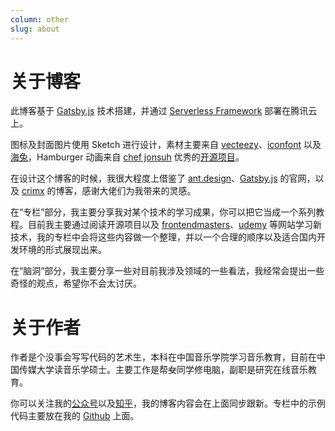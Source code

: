 ```yaml
---
column: other
slug: about
---
```


# 关于博客

此博客基于 [Gatsby.js](https://www.gatsbyjs.org/) 技术搭建，并通过 [Serverless Framework](https://serverless.com/cn/) 部署在腾讯云上。

图标及封面图片使用 Sketch 进行设计，素材主要来自 [vecteezy](https://www.vecteezy.com/)、[iconfont](https://www.iconfont.cn/) 以及[海兔](https://ant.design/docs/spec/illustration-cn)，Hamburger 动画来自 [chef jonsuh](https://jonsuh.com/) 优秀的[开源项目](https://jonsuh.com/hamburgers/)。

在设计这个博客的时候，我很大程度上借鉴了 [ant.design](https://ant.design/index-cn)、[Gatsby.js](https://www.gatsbyjs.org/) 的官网，以及 [crimx](https://www.crimx.com/) 的博客，感谢大佬们为我带来的灵感。

在“专栏”部分，我主要分享我对某个技术的学习成果，你可以把它当成一个系列教程。目前我主要通过阅读开源项目以及 [frontendmasters](https://frontendmasters.com/)、[udemy](https://www.udemy.com/) 等网站学习新技术，我的专栏中会将这些内容做一个整理，并以一个合理的顺序以及适合国内开发环境的形式展现出来。

在“脑洞”部分，我主要分享一些对目前我涉及领域的一些看法，我经常会提出一些奇怪的观点，希望你不会太讨厌。

# 关于作者

作者是个没事会写写代码的艺术生，本科在中国音乐学院学习音乐教育，目前在中国传媒大学读音乐学硕士。主要工作是帮~~女~~同学修电脑，副职是研究在线音乐教育。

你可以关注我的[公众号](/qrcode.jpg)以及[知乎](https://www.zhihu.com/people/albertli063)，我的博客内容会在上面同步跟新。专栏中的示例代码主要放在我的 [Github](https://github.com/lipd) 上面。
